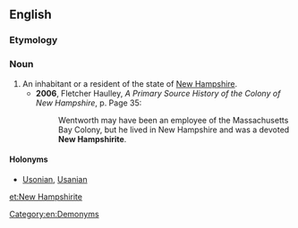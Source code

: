 ==English==

===Etymology===
{{suffix|New Hampshire|ite}}

===Noun===
{{en-noun|head=[[New]] [[Hampshirite]]|New Hampshirites}}

# An inhabitant or a resident of the state of [[New Hampshire]].
#*'''2006''', Fletcher Haulley, ''A Primary Source History of the Colony of New Hampshire'', p. Page 35:
#*:Wentworth may have been an employee of the Massachusetts Bay Colony, but he lived in New Hampshire and was a devoted '''New Hampshirite'''.

====Holonyms====
*[[Usonian]], [[Usanian]]

[[Category:en:Demonyms]]

[[et:New Hampshirite]]